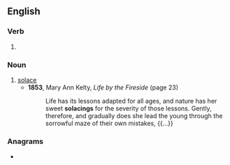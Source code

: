 ==English==

===Verb===
{{head|en|present participle}}

# {{present participle of|solace|lang=en|nocat=1}}

===Noun===
{{en-noun|~}}

# [[solace]]
#* '''1853''', Mary Ann Kelty, ''Life by the Fireside'' (page 23)
#*: Life has its lessons adapted for all ages, and nature has her sweet '''solacings''' for the severity of those lessons. Gently, therefore, and gradually does she lead the young through the sorrowful maze of their own mistakes, {{...}}

===Anagrams===
* {{anagrams|en|a=acgilnos|coaligns|coalings}}